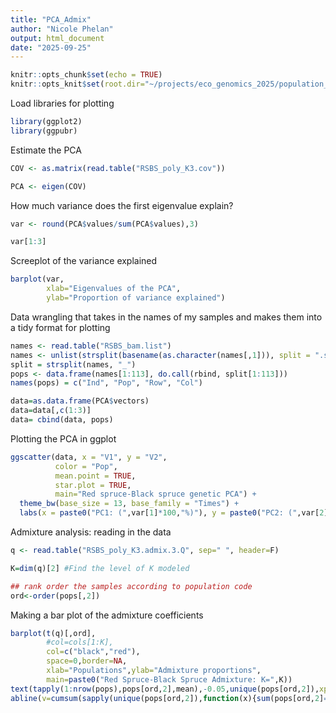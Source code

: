 ```yaml
---
title: "PCA_Admix"
author: "Nicole Phelan"
output: html_document
date: "2025-09-25"
---
```


```r
knitr::opts_chunk$set(echo = TRUE)
knitr::opts_knit$set(root.dir="~/projects/eco_genomics_2025/population_genomics/myresults/ANGSD/PCA_ADMIX/") 
```

Load libraries for plotting

```r
library(ggplot2)
library(ggpubr)
```

Estimate the PCA

```r
COV <- as.matrix(read.table("RSBS_poly_K3.cov"))

PCA <- eigen(COV)
```

How much variance does the first eigenvalue explain?

```r
var <- round(PCA$values/sum(PCA$values),3)

var[1:3]
```

Screeplot of the variance explained

```r
barplot(var, 
        xlab="Eigenvalues of the PCA", 
        ylab="Proportion of variance explained")
```

Data wrangling that takes in the names of my samples and makes them into a tidy format for plotting

```r
names <- read.table("RSBS_bam.list")
names <- unlist(strsplit(basename(as.character(names[,1])), split = ".sorted.rmdup.bam"))
split = strsplit(names, "_")
pops <- data.frame(names[1:113], do.call(rbind, split[1:113]))
names(pops) = c("Ind", "Pop", "Row", "Col")

data=as.data.frame(PCA$vectors)
data=data[,c(1:3)]
data= cbind(data, pops)

```

Plotting the PCA in ggplot

```r
ggscatter(data, x = "V1", y = "V2",
          color = "Pop",
          mean.point = TRUE,
          star.plot = TRUE,
          main="Red spruce-Black spruce genetic PCA") +
  theme_bw(base_size = 13, base_family = "Times") +
  labs(x = paste0("PC1: (",var[1]*100,"%)"), y = paste0("PC2: (",var[2]*100,"%)"))
```

Admixture analysis: reading in the data

```r
q <- read.table("RSBS_poly_K3.admix.3.Q", sep=" ", header=F)

K=dim(q)[2] #Find the level of K modeled

## rank order the samples according to population code
ord<-order(pops[,2])

```

Making a bar plot of the admixture coefficients

```r
barplot(t(q)[,ord],
        #col=cols[1:K],
        col=c("black","red"),
        space=0,border=NA,
        xlab="Populations",ylab="Admixture proportions",
        main=paste0("Red Spruce-Black Spruce Admixture: K=",K))
text(tapply(1:nrow(pops),pops[ord,2],mean),-0.05,unique(pops[ord,2]),xpd=T,cex=0.75,srt=45)
abline(v=cumsum(sapply(unique(pops[ord,2]),function(x){sum(pops[ord,2]==x)})),col=1,lwd=1.2)
```


